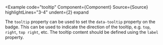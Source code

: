 
<Example
  code="tooltip"
  Component={Component}
  Source={Source}
  highlightLines="3-4"
  undent={2}
  expand
>
  The `tooltip` property can be used to set the `data-tooltip` property on the
  badge.  This can be used to indicate the direction of the tooltip, e.g.
  `top`, `right`, `top right`, etc. The tooltip content should be defined
  using the `label` property.
</Example>

